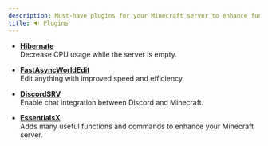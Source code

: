 ```yaml
---
description: Must-have plugins for your Minecraft server to enhance functionality and performance.
title: 🔉 Plugins
---
```


- [**Hibernate**](https://www.spigotmc.org/resources/hibernate.4441/)  
  Decrease CPU usage while the server is empty.

- [**FastAsyncWorldEdit**](https://www.spigotmc.org/resources/fastasyncworldedit.13932/)  
  Edit anything with improved speed and efficiency.

- [**DiscordSRV**](https://www.spigotmc.org/resources/discordsrv.18494/)  
  Enable chat integration between Discord and Minecraft.

- [**EssentialsX**](https://essentialsx.net/downloads.html)  
  Adds many useful functions and commands to enhance your Minecraft server.
